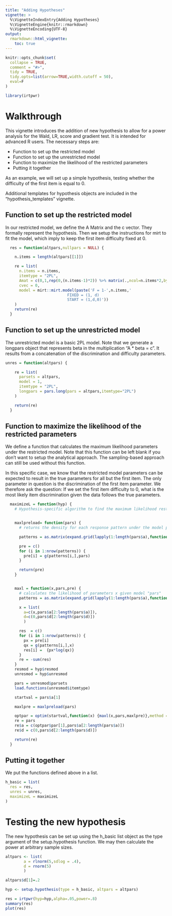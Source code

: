 ```yaml
---
title: "Adding Hypotheses"
vignette: >
  %\VignetteIndexEntry{Adding Hypotheses}
  %\VignetteEngine{knitr::rmarkdown}
  %\VignetteEncoding{UTF-8}
output: 
  rmarkdown::html_vignette:
    toc: true
---
```




```r
knitr::opts_chunk$set(
  collapse = TRUE,
  comment = "#>",
  tidy = TRUE,
  tidy.opts=list(arrow=TRUE,width.cutoff = 50),
  eval=F
)
```

```r
library(irtpwr)
```

# Walkthrough

This vignette introduces the addition of new hypothesis to allow for a power analysis for the Wald, LR, score and gradient test. It is intended for advanced R users. The necessary steps are:

* Function to set up the restricted model
* Function to set up the unrestricted model
* Function to maximize the likelihood of the restricted parameters
* Putting it together

As an example, we will set up a simple hypothesis, testing whether the difficulty of the first item is equal to 0.

Additional templates for hypothesis objects are included in the "hypothesis_templates" vignette.

## Function to set up the restricted model

In our restricted model, we define the A Matrix and the c vector. They formally represent the hypothesis. Then we setup the instructions for mirt to fit the model, which imply to keep the first item difficulty fixed at 0.
```r
  res = function(altpars,nullpars = NULL) {

    n.items = length(altpars[[1]])

    re = list(
      n.items = n.items,
      itemtype = "2PL",
      Amat = c(0,1,rep(0,(n.items-1)*2)) %>% matrix(.,ncol=n.items*2,byrow=TRUE),
      cvec = 0,
      model = mirt::mirt.model(paste('F = 1-',n.items,'
                           FIXED = (1, d)
                           START = (1,d,0)'))
    )
    return(re)
  }

```


## Function to set up the unrestricted model

The unrestricted model is a basic 2PL model. Note that we generate a longpars object that represents beta in the multiplication "A * beta = c". It results from a concatenation of the discrimination and difficulty parameters. 

```r
unres = function(altpars) {

    re = list(
      parsets = altpars,
      model = 1,
      itemtype = "2PL",
      longpars = pars.long(pars = altpars,itemtype="2PL")
    )

    return(re)
  }
```


## Function to maximize the likelihood of the restricted parameters

We define a function that calculates the maximum likelihood parameters under the restricted model.
Note that this function can be left blank if you don't want to setup the analytical approach. The sampling-based approach can still be used without this function. 

In this specific case, we know that the restricted model parameters can be expected to result in the true parameters for all but the first item. The only parameter in question is the discrimination of the first item parameter. We therefore ask the question: If we set the first item difficulty to 0, what is the most likely item discrimination given the data follows the true parameters.

```r
  maximizeL = function(hyp) {
    # Hypothesis-specific algorithm to find the maximum likelihood restricted parameter set


    maxlpreload= function(pars) {
      # returns the density for each response pattern under the model parameters pars

      patterns = as.matrix(expand.grid(lapply(1:length(pars$a),function(x) c(0,1))))

      pre = c()
      for (i in 1:nrow(patterns)) {
        pre[i] = g(patterns[i,],pars)
      }

      return(pre)
    }


    maxl = function(x,pars,pre) {
      # calculates the likelihood of parameters x given model "pars"
      patterns = as.matrix(expand.grid(lapply(1:length(pars$a),function(x) c(0,1))))

      x = list(
        a=c(x,pars$a[2:length(pars$a)]),
        d=c(0,pars$d[2:length(pars$d)])
        )

      res  = c()
      for (i in 1:nrow(patterns)) {
        px = pre[i]
        qx = g(patterns[i,],x)
        res[i] =  {px*log(qx)}
      }
      re = -sum(res)
    }
    resmod = hyp$resmod
    unresmod = hyp$unresmod

    pars = unresmod$parsets
    load.functions(unresmod$itemtype)

    startval = pars$a[1]

    maxlpre = maxlpreload(pars)

    optpar = optim(startval,function(x) {maxl(x,pars,maxlpre)},method = "BFGS")
    re = pars
    re$a = c(optpar$par[1],pars$a[2:length(pars$a)])
    re$d = c(0,pars$d[2:length(pars$d)])

    return(re)
  }

```


## Putting it together

We put the functions defined above in a list. 

```r
h_basic = list(
  res = res,
  unres = unres,
  maximizeL = maximizeL
)
```


# Testing the new hypothesis

The new hypothesis can be set up using the h_basic list object as the type argument of the setup.hypothesis function. We may then calculate the power at arbitrary sample sizes.

```r
altpars <- list(
        a = rlnorm(5,sdlog = .4),
        d = rnorm(5)
        )

altpars$d[1]=.2

hyp <- setup.hypothesis(type = h_basic, altpars = altpars)

res = irtpwr(hyp=hyp,alpha=.05,power=.8)
summary(res)
plot(res)
```



